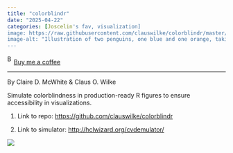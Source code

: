 ```yaml
---
title: "colorblindr"
date: "2025-04-22"
categories: [Joscelin's fav, visualization]
image: https://raw.githubusercontent.com/clauswilke/colorblindr/master/man/figures/README-iris-cvd-grid-1.png
image-alt: "Illustration of two penguins, one blue and one orange, taking a selfie with a selfie stick. The moon in the background looks like the Quarto logo."
---
```


<link href="https://fonts.googleapis.com/css?family=Cookie" rel="stylesheet"><a class="bmc-button" target="_blank" href="https://www.buymeacoffee.com/JoscelinRocha">![Buy me a coffee](https://cdn.buymeacoffee.com/buttons/bmc-new-btn-logo.svg){alt="Buy me a coffee" width="15" height="21"}Buy me a coffee</a>

------------------------------------------------------------------------

By Claire D. McWhite & Claus O. Wilke

Simulate colorblindness in production-ready R figures to ensure accessibility in visualizations.

1.  Link to repo: <https://github.com/clauswilke/colorblindr>

2.  Link to simulator: <http://hclwizard.org/cvdemulator/>

![](https://raw.githubusercontent.com/clauswilke/colorblindr/master/man/figures/README-iris-cvd-grid-1.png)
